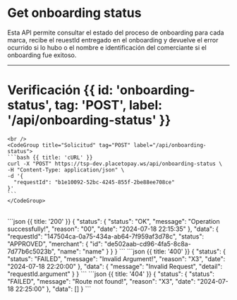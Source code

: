 
# Get onboarding status

Esta API permite consultar el estado del proceso de onboarding para cada marca, recibe el reuestId entregado en el onboarding y devuelve el error ocurrido si lo hubo o el nombre e identificación del comerciante si el onboarding fue exitoso.

---

# Verificación {{ id: 'onboarding-status', tag: 'POST', label: '/api/onboarding-status' }}

<Row>
  <Col>
    <ApiReader
      path="/api/onboarding-status"
      method="POST"
      api={props.refs}
    />
  </Col>
  <Col sticky>

    <br />
    <CodeGroup title="Solicitud" tag="POST" label="/api/onboarding-status">
    ```bash {{ title: 'cURL' }}
    curl -X "POST" https://tsp-dev.placetopay.ws/api/onboarding-status \
    -H "Content-Type: application/json" \
    -d '{
      "requestId": "b1e10092-52bc-4245-855f-2be88ee708ce"
    }'
    ```
    </CodeGroup>
  </Col>
</Row>

<Row>
  <Col>
    <ApiReader
      path="/api/onboarding-status"
      method="post"
      type="response"
      api={props.refs}
    />
  </Col>
  <Col sticky>
    <br />
    <CodeGroup title="Respuesta">
    ```json {{ title: '200' }}
    {
      "status": {
        "status": "OK",
        "message": "Operation successfully!",
        "reason": "00",
        "date": "2024-07-18 22:15:35"
      },
      "data": {
        "requestId": "147504ca-0a75-434a-ab64-7f959af3d78c",
        "status": "APPROVED",
        "merchant": {
          "id": "de502aab-cd96-4fa5-8c8a-7d77b6c5023b",
          "name": "name"
        }
      }
    }
    ```
    ```json {{ title: '400' }}
    {
      "status": {
        "status": "FAILED",
        "message": "Invalid Argument!",
        "reason": "X3",
        "date": "2024-07-18 22:20:00"
      },
      "data": {
        "message": "Invalid Request",
        "detail": "requestId.argument"
      }
    }
    ```
    ```json {{ title: '404' }}
    {
      "status": {
        "status": "FAILED",
        "message": "Route not found!",
        "reason": "X3",
        "date": "2024-07-18 22:25:00"
      },
      "data": []
    }
    ```
    </CodeGroup>
  </Col>
</Row>
